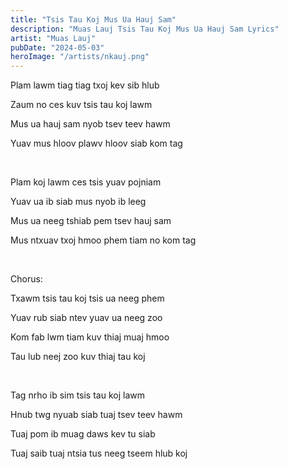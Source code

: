 ```yaml
---
title: "Tsis Tau Koj Mus Ua Hauj Sam"
description: "Muas Lauj Tsis Tau Koj Mus Ua Hauj Sam Lyrics"
artist: "Muas Lauj"
pubDate: "2024-05-03"
heroImage: "/artists/nkauj.png"
---
```


Plam lawm tiag tiag txoj kev sib hlub

Zaum no ces kuv tsis tau koj lawm

Mus ua hauj sam nyob tsev teev hawm

Yuav mus hloov plawv hloov siab kom tag

<br />

Plam koj lawm ces tsis yuav pojniam

Yuav ua ib siab mus nyob ib leeg

Mus ua neeg tshiab pem tsev hauj sam

Mus ntxuav txoj hmoo phem tiam no kom tag

<br />

Chorus:

Txawm tsis tau koj tsis ua neeg phem

Yuav rub siab ntev yuav ua neeg zoo

Kom fab lwm tiam kuv thiaj muaj hmoo

Tau lub neej zoo kuv thiaj tau koj

<br />

Tag nrho ib sim tsis tau koj lawm

Hnub twg nyuab siab tuaj tsev teev hawm

Tuaj pom ib muag daws kev tu siab

Tuaj saib tuaj ntsia tus neeg tseem hlub koj
